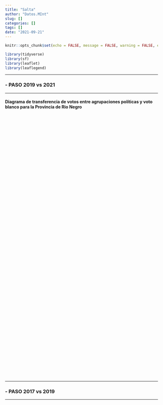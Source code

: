 ```yaml
---
title: "Salta"
author: "Datos.MInt"
slug: []
categories: []
tags: []
date: "2021-09-21"
---
```



```r
knitr::opts_chunk$set(echo = FALSE, message = FALSE, warning = FALSE, error = FALSE)

library(tidyverse)
library(sf)
library(leaflet)
library(leaflegend)
```

----------

### -  PASO 2019 vs 2021

----------

#### **Diagrama de transferencia de votos entre agrupaciones políticas y voto blanco para la Provincia de Rio Negro**


```{=html }
<div class="flourish-embed flourish-sankey" data-src="visualisation/7264496" style = "height: 860px; width: 1050px;"><script src="https://public.flourish.studio/resources/embed.js"></script></div>
```


------------

### - PASO 2017 vs 2019

-----------

```{=html }
<div class="flourish-embed flourish-sankey" data-src="visualisation/7264182" style = "height: 860px; width: 1050px;"><script src="https://public.flourish.studio/resources/embed.js"></script></div>
```
